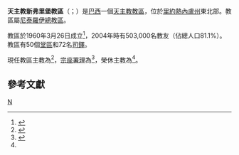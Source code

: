 {{Multiple issues|
{{Primarysources|time=2020-01-22T17:15:34+00:00}}
{{Refimprove|time=2020-01-22T17:15:34+00:00}}
}}
{{Infobox Roman Catholic diocese
|name=新弗里堡
|jurisdiction=教區
|latin = Dioecesis Neo-Friburgensis
|border = catholic
|image = 
|caption =
|location = [[巴西|巴西]]
|territory = [[里約熱內盧州|里約熱內盧州]]東北部
|population = 503,000
|rite = [[罗马礼|罗马礼]]
|patron =
|province = [[天主教尼泰羅伊總教區|尼泰羅伊]]
|established = 1960年
|cathedral = [[聖若翰洗者主教座堂_(新弗里堡)|聖若翰洗者主教座堂]]
|co-cathedral =
|leadership = 主教
|website =
|pope = {{incumbent pope}}
|ordinary = {{link-pt|類斯·安多尼·洛佩斯-里西|Luiz Antônio Lopes Ricci}}
|apostolic_admin = {{link-pt|保祿·安多尼·德-孔托|Paulo Antônio de Conto}}
|coadjutor bishop =
|auxiliary =
|emeritus = {{link-pt|埃德尼·戈維亞-馬托佐|Edney Gouvêa Mattoso}}
}}
'''天主教新弗里堡教區'''（{{lang-la|Dioecesis Neo-Friburgensis}}；{{lang-pt|Diocese de Nova Friburgo}}）是[[巴西|巴西]]一個[[天主教|天主教]][[教區|教區]]，位於[[里約熱內盧州|里約熱內盧州]]東北部。教區屬[[天主教尼泰羅伊總教區|尼泰羅伊總教區]]。

教區於1960年3月26日成立<ref>{{cite book |title=ACTA APOSTOLICAE SEDIS |series=III |volume=II |year=1960 |publisher=Typis Polyglottis Vaticanis |pages=876-879 |url=https://www.vatican.va/archive/aas/documents/AAS-52-1960-ocr.pdf |accessdate=2020-01-22 |archiveurl=https://web.archive.org/web/20200122171202/https://www.vatican.va/archive/aas/documents/AAS-52-1960-ocr.pdf |archivedate=2020-01-22 |language=la |dead-url=no }}</ref>，2004年時有503,000名教友（佔總人口81.1%）。教區有50個[[堂區|堂區]]和72名[[司鐸|司鐸]]。

現任教區主教為{{link-pt|類斯·安多尼·洛佩斯-里西|Luiz Antônio Lopes Ricci}}<ref>{{cite press release |title=Resignations and Appointments, 06.05.2020 |url=https://press.vatican.va/content/salastampa/en/bollettino/pubblico/2020/05/06/200506c.html |publisher=Holy See Press Office |accessdate=2020-05-08 |archiveurl=https://web.archive.org/web/20200508104048/https://press.vatican.va/content/salastampa/en/bollettino/pubblico/2020/05/06/200506c.html |archivedate=2020-05-08 |language=en |date=2020-05-06 |dead-url=no }}</ref>，[[宗座署理|宗座署理]]為{{link-pt|保祿·安多尼·德-孔托|Paulo Antônio de Conto}}<ref name="Vatican20200122">{{cite press release |title=Resignations and Appointments, 22.01.2020 |url=https://press.vatican.va/content/salastampa/en/bollettino/pubblico/2020/01/22/200122c.html |publisher=Holy See Press Office |accessdate=2020-01-22 |archiveurl=https://web.archive.org/web/20200122133937/https://press.vatican.va/content/salastampa/en/bollettino/pubblico/2020/01/22/200122c.html |archivedate=2020-01-22 |language=en |date=2020-01-22 |dead-url=no }}</ref>，榮休主教為{{link-pt|埃德尼·戈維亞-馬托佐|Edney Gouvêa Mattoso}}<ref name="Vatican20200122" />。

==參考文獻==
{{reflist}}

[[Category:巴西天主教教區|N]]